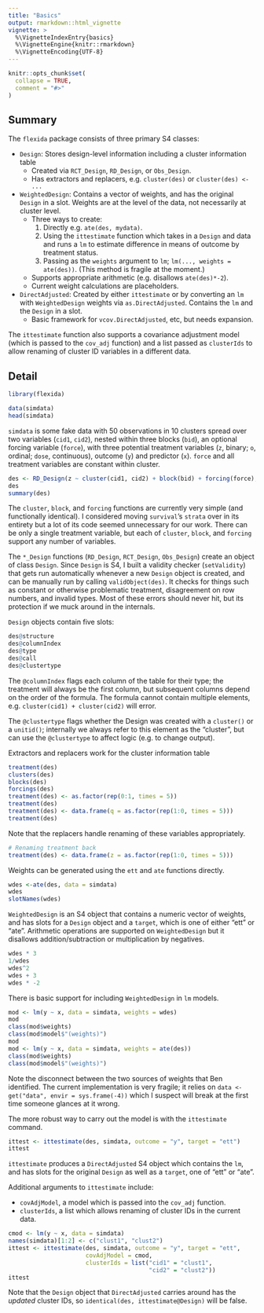 ```yaml
---
title: "Basics"
output: rmarkdown::html_vignette
vignette: >
  %\VignetteIndexEntry{basics}
  %\VignetteEngine{knitr::rmarkdown}
  %\VignetteEncoding{UTF-8}
---
```


```r
knitr::opts_chunk$set(
  collapse = TRUE,
  comment = "#>"
)
```

## Summary

The `flexida` package consists of three primary S4 classes:

- `Design`: Stores design-level information including a cluster information table
    - Created via `RCT_Design`, `RD_Design`, or `Obs_Design`.
    - Has extractors and replacers, e.g. `cluster(des)` or `cluster(des) <- ...`
- `WeightedDesign`: Contains a vector of weights, and has the original `Design`
  in a slot. Weights are at the level of the data, not necessarily at cluster
  level.
    - Three ways to create:
        1. Directly e.g. `ate(des, mydata)`.
        2. Using the `ittestimate` function which takes in a `Design` and data
           and runs a `lm` to estimate difference in means of outcome by
           treatment status.
        3. Passing as the `weights` argument to `lm`; `lm(..., weights =
           ate(des))`. (This method is fragile at the moment.)
    - Supports appropriate arithmetic (e.g. disallows `ate(des)*-2`).
    - Current weight calculations are placeholders.
- `DirectAdjusted`: Created by either `ittestimate` or by converting an `lm`
  with `WeightedDesign` weights via `as.DirectAdjusted`. Contains the `lm` and
  the `Design` in a slot.
    - Basic framework for `vcov.DirectAdjusted`, etc, but needs expansion.

The `ittestimate` function also supports a covariance adjustment model (which is
passed to the `cov_adj` function) and a list passed as `clusterIds` to allow
renaming of cluster ID variables in a different data.

## Detail

```r
library(flexida)
```

```r
data(simdata)
head(simdata)
```

`simdata` is some fake data with 50 observations in 10 clusters spread over two
variables (`cid1`, `cid2`), nested within three blocks (`bid`), an optional
forcing variable (`force`), with three potential treatment variables (`z`,
binary; `o`, ordinal; `dose`, continuous), outcome (`y`) and predictor (`x`).
`force` and all treatment variables are constant within cluster.

```r
des <- RD_Design(z ~ cluster(cid1, cid2) + block(bid) + forcing(force), data = simdata)
des
summary(des)
```

The `cluster`, `block`, and `forcing` functions are currently very simple (and
functionally identical). I considered moving `survival`'s `strata` over in its
entirety but a lot of its code seemed unnecessary for our work. There can be
only a single treatment variable, but each of `cluster`, `block`, and `forcing`
support any number of variables.

The `*_Design` functions (`RD_Design`, `RCT_Design`, `Obs_Design`) create an
object of class `Design`. Since `Design` is S4, I built a validity checker
(`setValidity`) that gets run automatically whenever a new `Design` object is
created, and can be manually run by calling `validObject(des)`. It checks for
things such as constant or otherwise problematic treatment, disagreement on row
numbers, and invalid types. Most of these errors should never hit, but its
protection if we muck around in the internals.

`Design` objects contain five slots:

```r
des@structure
des@columnIndex
des@type
des@call
des@clustertype
```

The `@columnIndex` flags each column of the table for their type; the treatment
will always be the first column, but subsequent columns depend on the order of
the formula. The formula cannot contain multiple elements, e.g. `cluster(cid1) +
cluster(cid2)` will error.

The `@clustertype` flags whether the Design was created with a `cluster()` or a
`unitid()`; internally we always refer to this element as the "cluster", but can
use the `@clustertype` to affect logic (e.g. to change output).

Extractors and replacers work for the cluster information table

```r
treatment(des)
clusters(des)
blocks(des)
forcings(des)
treatment(des) <- as.factor(rep(0:1, times = 5))
treatment(des)
treatment(des) <- data.frame(q = as.factor(rep(1:0, times = 5)))
treatment(des)
```

Note that the replacers handle renaming of these variables appropriately.

```r
# Renaming treatment back
treatment(des) <- data.frame(z = as.factor(rep(1:0, times = 5)))
```

Weights can be generated using the `ett` and `ate` functions directly.

```r
wdes <-ate(des, data = simdata)
wdes
slotNames(wdes)
```

`WeightedDesign` is an S4 object that contains a numeric vector of weights, and
has slots for a `Design` object and a `target`, which is one of either "ett" or
"ate". Arithmetic operations are supported on `WeightedDesign` but it disallows
addition/subtraction or multiplication by negatives.

```r
wdes * 3
1/wdes
wdes^2
wdes + 3
wdes * -2
```

There is basic support for including `WeightedDesign` in `lm` models.

```r
mod <- lm(y ~ x, data = simdata, weights = wdes)
mod
class(mod$weights)
class(mod$model$"(weights)")
mod
mod <- lm(y ~ x, data = simdata, weights = ate(des))
class(mod$weights)
class(mod$model$"(weights)")
```

Note the disconnect between the two sources of weights that Ben identified. The
current implementation is very fragile; it relies on `data <- get("data", envir
= sys.frame(-4))` which I suspect will break at the first time someone glances
at it wrong.

The more robust way to carry out the model is with the `ittestimate` command.

```r
ittest <- ittestimate(des, simdata, outcome = "y", target = "ett")
ittest
```

`ittestimate` produces a `DirectAdjusted` S4 object which contains the `lm`, and
has slots for the original `Design` as well as a `target`, one of "ett" or
"ate".

Additional arguments to `ittestimate` include:

- `covAdjModel`, a model which is passed into the `cov_adj` function.
- `clusterIds`, a list which allows renaming of cluster IDs in the current data.

```r
cmod <- lm(y ~ x, data = simdata)
names(simdata)[1:2] <- c("clust1", "clust2")
ittest <- ittestimate(des, simdata, outcome = "y", target = "ett",
                      covAdjModel = cmod,
                      clusterIds = list("cid1" = "clust1",
                                        "cid2" = "clust2"))
ittest
```

Note that the `Design` object that `DirectAdjusted` carries around has the
*updated* cluster IDs, so `identical(des, ittestimate@Design)` will be false.
